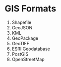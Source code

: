 # GIS Formats

1. Shapefile
2. GeoJSON
3. KML
4. GeoPackage
5. GeoTIFF
6. ESRI Geodatabase
7. PostGIS
8. OpenStreetMap